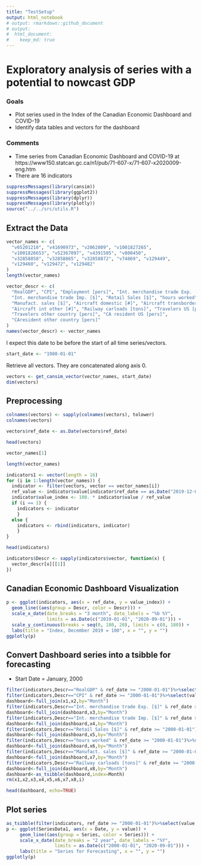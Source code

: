 ---
title: "TestSetup"
output: html_notebook
# output: rmarkdown::github_document
# output: 
#  html_document:
#    keep_md: true
---

# Exploratory analysis of series with a potential to nowcast GDP

### Goals

* Plot series used in the Index of the Canadian Economic Dashboard and COVID-19
* Identify data tables and vectors for the dashboard

### Comments

* Time series from Canadian Economic Dashboard and COVID-19 at https://www150.statcan.gc.ca/n1/pub/71-607-x/71-607-x2020009-eng.htm
* There are 16 indicators


```{r}
suppressMessages(library(cansim))
suppressMessages(library(ggplot2))
suppressMessages(library(dplyr))
suppressMessages(library(plotly))
source("../../src/utils.R")
```

## Extract the Data
```{r}
vector_names <- c(
  "v65201210", "v41690973", "v2062809", "v1001827265",
  "v1001826653", "v52367097", "v4391505", "v800450",
  "v32858858", "v32858865", "v32858872", "v74869", "v129449",
  "v129460", "v129472", "v129482"
)
length(vector_names)
```

```{r}
vector_descr <- c(
  "RealGDP", "CPI", "Employment [pers]", "Int. merchandise trade Exp. [$]",
  "Int. merchandise trade Imp. [$]", "Retail Sales [$]", "hours worked",
  "Manufact. sales [$]", "Aircraft domestic [#]", "Aircraft transborder [#]",
  "Aircraft int other [#]", "Railway carloads [tons]", "Travelers US [pers]",
  "Travelers other country [pers]", "CA resident US [pers]",
  "CAresident other country [pers]"
)
names(vector_descr) <- vector_names
```

I expect this date to be before the start of all time series/vectors.
```{r}
start_date <- "1980-01-01"
```

Retrieve all vectors. They are concatenated along axis 0.
```{r}
vectors <- get_cansim_vector(vector_names, start_date)
dim(vectors)
```


## Preprocessing


```{r}
colnames(vectors) <- sapply(colnames(vectors), tolower)
colnames(vectors)
```

```{r}
vectors$ref_date <- as.Date(vectors$ref_date)
```


```{r}
head(vectors)
```

```{r}
vector_names[1]
```

```{r}
length(vector_names)
```


```{r}
indicators1 <- vector(length = 16)
for (i in 1:length(vector_names)) {
  indicator <- filter(vectors, vector == vector_names[i])
  ref_value <- indicator$value[indicator$ref_date == as.Date("2019-12-01")]
  indicator$value_index <- 100. * indicator$value / ref_value
  if (i == 1) {
    indicators <- indicator
    }
  else {
    indicators <- rbind(indicators, indicator)
    }
}
```

```{r}
head(indicators)
```

```{r}
indicators$Descr <- sapply(indicators$vector, function(x) {
  vector_descr[x][[1]]
})
```




## Canadian Economic Dashboard Visualization

```{r dashboard, fig.height=5,fig.width=11}
p <- ggplot(indicators, aes(x = ref_date, y = value_index)) +
  geom_line((aes(group = Descr, color = Descr))) +
  scale_x_date(date_breaks = "3 month", date_labels = "%b %Y",
               limits = as.Date(c("2019-01-01", "2020-09-01"))) +
  scale_y_continuous(breaks = seq(0, 180, 20), limits = c(0, 180)) +
  labs(title = "Index, December 2019 = 100", x = "", y = "")
ggplotly(p)
```
## Convert Dashboard series into a tsibble for forecasting

* Start Date = January, 2000

```{r, echo=FALSE}
filter(indicators,Descr=="RealGDP" & ref_date >= "2000-01-01")%>%select(value,ref_date)%>%mutate(RealGDP=value, Month=yearmonth(ref_date))%>%select(Month,RealGDP)->x1
filter(indicators,Descr=="CPI" & ref_date >= "2000-01-01")%>%select(value,ref_date)%>%mutate(CPI=value, Month=yearmonth(ref_date))%>%select(Month,CPI)->x2
dashboard<-full_join(x1,x2,by="Month")
filter(indicators,Descr=="Int. merchandise trade Exp. [$]" & ref_date >= "2000-01-01")%>%select(value,ref_date)%>%mutate(Export=value, Month=yearmonth(ref_date))%>%select(Month,Export)->x3
dashboard<-full_join(dashboard,x3,by="Month")
filter(indicators,Descr=="Int. merchandise trade Imp. [$]" & ref_date >= "2000-01-01")%>%select(value,ref_date)%>%mutate(Import=value, Month=yearmonth(ref_date))%>%select(Month,Import)->x4
dashboard<-full_join(dashboard,x4,by="Month")
filter(indicators,Descr=="Retail Sales [$]" & ref_date >= "2000-01-01")%>%select(value,ref_date)%>%mutate(Retail=value, Month=yearmonth(ref_date))%>%select(Month,Retail)->x5
dashboard<-full_join(dashboard,x5,by="Month")
filter(indicators,Descr=="hours worked" & ref_date >= "2000-01-01")%>%select(value,ref_date)%>%mutate(Hours=value, Month=yearmonth(ref_date))%>%select(Month,Hours)->x6
dashboard<-full_join(dashboard,x6,by="Month")
filter(indicators,Descr=="Manufact. sales [$]" & ref_date >= "2000-01-01")%>%select(value,ref_date)%>%mutate(Manuf=value, Month=yearmonth(ref_date))%>%select(Month,Manuf)->x7
dashboard<-full_join(dashboard,x7,by="Month")
filter(indicators,Descr=="Railway carloads [tons]" & ref_date >= "2000-01-01")%>%select(value,ref_date)%>%mutate(Rail=value, Month=yearmonth(ref_date))%>%select(Month,Rail)->x8
dashboard<-full_join(dashboard,x8,by="Month")
dashboard<-as_tsibble(dashboard,index=Month)
rm(x1,x2,x3,x4,x5,x6,x7,x8,i)
```

```{r}
head(dashboard, echo=TRUE)
```




## Plot series

```{r Forecasting Series,fig.height=5,fig.width=11}
as_tsibble(filter(indicators, ref_date >= "2000-01-01")%>%select(value,ref_date,Descr)%>%mutate(Month=yearmonth(ref_date),Series=Descr)%>%select(Month,value,Series),index=Month,key=Series)%>%mutate(Date=as.Date(Month))->SeriesData1
p <- ggplot(SeriesData1, aes(x = Date, y = value)) +
     geom_line((aes(group = Series, color = Series))) +
     scale_x_date(date_breaks = "2 year", date_labels = "%Y",
                  limits = as.Date(c("2000-01-01", "2020-09-01"))) +
     labs(title = "Series for Forecasting", x = "", y = "")
ggplotly(p)
```